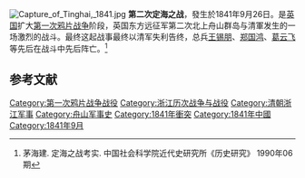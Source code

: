{{Infobox military conflict
|conflict    = 第二次定海之戰
|partof      = [[第一次鸦片战争|第一次鸦片战争]]
|image       =[[File:Second_taking_of_Chusan.jpg|300px]]
|caption     = 第二次定海之戰
|date        = 1841年9月26日
|place       =[[浙江|浙江]][[定海区|定海]]
|coordinates = 
|territory   = 
|result      = 英國胜利
|combatant1  = {{flagdeco|UK}} [[大不列顛及愛爾蘭聯合王國|英國]]
*[[File:Flag_of_the_British_East_India_Company_(1801).svg|22px]] [[英属东印度公司|英属东印度公司]]
|combatant2  = [[大清|大清]]
|commander1  = {{flagdeco|UK}} [[威廉·巴加|巴加爵士]]<br />{{flagdeco|UK}} [[郭富|郭富子爵]]<br />{{flagdeco|UK}} [[璞鼎查|璞鼎查]]
|commander2  = [[裕谦|裕谦]]<br />[[葛云飞|葛云飞]]<br />[[王锡朋|王锡朋]]<br />[[郑国鸿|郑国鸿]]
|strength1   =
|strength2   = 
|casualties1 = 
|casualties2 =
|notes       = 
}}
[[File:Capture_of_Tinghai,_1841.jpg|thumb]]
{{第一次鸦片战争战役}}
'''第二次定海之战'''，發生於1841年9月26日。是[[英国|英国]]扩大[[第一次鸦片战争|第一次鸦片战争]]阶段，英国东方远征军第二次北上舟山群岛与清軍发生的一场激烈的战斗。最终这起战事最终以清军失利告终，总兵[[王锡朋|王锡朋]]、[[郑国鸿|郑国鸿]]、[[葛云飞|葛云飞]]等先后在战斗中先后阵亡。<ref>茅海建. 定海之战考实. 中国社会科学院近代史研究所《历史研究》 1990年06期</ref>

== 参考文献 ==
{{Reflist|2}}

[[Category:第一次鸦片战争战役|Category:第一次鸦片战争战役]]
[[Category:浙江历次战争与战役|Category:浙江历次战争与战役]]
[[Category:清朝浙江军事|Category:清朝浙江军事]]
[[Category:舟山军事史|Category:舟山军事史]]
[[Category:1841年衝突|Category:1841年衝突]]
[[Category:1841年中國|Category:1841年中國]]
[[Category:1841年9月|Category:1841年9月]]
{{stub}}